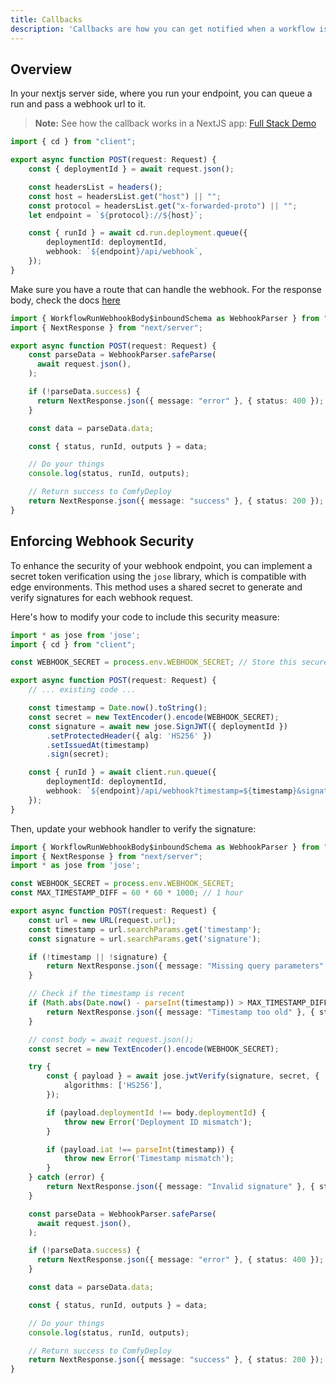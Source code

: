 ```yaml
---
title: Callbacks
description: 'Callbacks are how you can get notified when a workflow is done'
---
```


## Overview

In your nextjs server side, where you run your endpoint, you can queue a run and pass a webhook url to it.

> **Note:** See how the callback works in a NextJS app: [Full Stack Demo](https://github.com/comfy-deploy/comfydeploy-fullstack-demo)

```typescript src/app/api/run/route.tsx
import { cd } from "client";

export async function POST(request: Request) {
    const { deploymentId } = await request.json();

    const headersList = headers();
    const host = headersList.get("host") || "";
    const protocol = headersList.get("x-forwarded-proto") || "";
    let endpoint = `${protocol}://${host}`;

    const { runId } = await cd.run.deployment.queue({
        deploymentId: deploymentId,
        webhook: `${endpoint}/api/webhook`,
    });
}
```

Make sure you have a route that can handle the webhook. For the response body, check the docs [here](https://api.comfydeploy.com/#model/workflowrunwebhookbody)

```typescript src/app/api/webhook/route.tsx
import { WorkflowRunWebhookBody$inboundSchema as WebhookParser } from "comfydeploy/models/components";
import { NextResponse } from "next/server";

export async function POST(request: Request) {
    const parseData = WebhookParser.safeParse(
      await request.json(),
    );

    if (!parseData.success) {
      return NextResponse.json({ message: "error" }, { status: 400 });
    }

    const data = parseData.data;

    const { status, runId, outputs } = data;

    // Do your things
    console.log(status, runId, outputs);

    // Return success to ComfyDeploy
    return NextResponse.json({ message: "success" }, { status: 200 });
}
```

## Enforcing Webhook Security

To enhance the security of your webhook endpoint, you can implement a secret token verification using the `jose` library, which is compatible with edge environments. This method uses a shared secret to generate and verify signatures for each webhook request.

Here's how to modify your code to include this security measure:

```typescript src/app/api/run/route.tsx
import * as jose from 'jose';
import { cd } from "client";

const WEBHOOK_SECRET = process.env.WEBHOOK_SECRET; // Store this securely, e.g., in environment variables

export async function POST(request: Request) {
    // ... existing code ...

    const timestamp = Date.now().toString();
    const secret = new TextEncoder().encode(WEBHOOK_SECRET);
    const signature = await new jose.SignJWT({ deploymentId })
        .setProtectedHeader({ alg: 'HS256' })
        .setIssuedAt(timestamp)
        .sign(secret);

    const { runId } = await client.run.queue({
        deploymentId: deploymentId,
        webhook: `${endpoint}/api/webhook?timestamp=${timestamp}&signature=${encodeURIComponent(signature)}`,
    });
}
```

Then, update your webhook handler to verify the signature:

```typescript src/app/api/webhook/route.tsx
import { WorkflowRunWebhookBody$inboundSchema as WebhookParser } from "comfydeploy/models/components";
import { NextResponse } from "next/server";
import * as jose from 'jose';

const WEBHOOK_SECRET = process.env.WEBHOOK_SECRET;
const MAX_TIMESTAMP_DIFF = 60 * 60 * 1000; // 1 hour

export async function POST(request: Request) {
    const url = new URL(request.url);
    const timestamp = url.searchParams.get('timestamp');
    const signature = url.searchParams.get('signature');

    if (!timestamp || !signature) {
        return NextResponse.json({ message: "Missing query parameters" }, { status: 400 });
    }

    // Check if the timestamp is recent
    if (Math.abs(Date.now() - parseInt(timestamp)) > MAX_TIMESTAMP_DIFF) {
        return NextResponse.json({ message: "Timestamp too old" }, { status: 400 });
    }

    // const body = await request.json();
    const secret = new TextEncoder().encode(WEBHOOK_SECRET);

    try {
        const { payload } = await jose.jwtVerify(signature, secret, {
            algorithms: ['HS256'],
        });

        if (payload.deploymentId !== body.deploymentId) {
            throw new Error('Deployment ID mismatch');
        }

        if (payload.iat !== parseInt(timestamp)) {
            throw new Error('Timestamp mismatch');
        }
    } catch (error) {
        return NextResponse.json({ message: "Invalid signature" }, { status: 401 });
    }

    const parseData = WebhookParser.safeParse(
      await request.json(),
    );

    if (!parseData.success) {
      return NextResponse.json({ message: "error" }, { status: 400 });
    }

    const data = parseData.data;

    const { status, runId, outputs } = data;

    // Do your things
    console.log(status, runId, outputs);

    // Return success to ComfyDeploy
    return NextResponse.json({ message: "success" }, { status: 200 });
}
```
